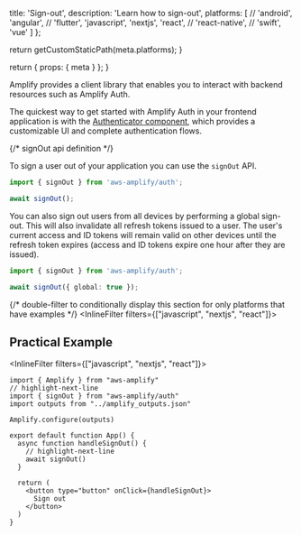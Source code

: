 
  title: 'Sign-out',
  description: 'Learn how to sign-out',
  platforms: [
    // 'android',
    'angular',
    // 'flutter',
    'javascript',
    'nextjs',
    'react',
    // 'react-native',
    // 'swift',
    'vue'
  ]
};

  return getCustomStaticPath(meta.platforms);
}

  return {
    props: {
      meta
    }
  };
}

Amplify provides a client library that enables you to interact with backend resources such as Amplify Auth.

<Callout info>

The quickest way to get started with Amplify Auth in your frontend application is with the [Authenticator component](https://ui.docs.amplify.aws/react/connected-components/authenticator), which provides a customizable UI and complete authentication flows.

</Callout>

{/* signOut api definition */}

To sign a user out of your application you can use the `signOut` API.

```ts
import { signOut } from 'aws-amplify/auth';

await signOut();
```

You can also sign out users from all devices by performing a global sign-out. This will also invalidate all refresh tokens issued to a user. The user's current access and ID tokens will remain valid on other devices until the refresh token expires (access and ID tokens expire one hour after they are issued).

```ts
import { signOut } from 'aws-amplify/auth';

await signOut({ global: true });
```

{/* double-filter to conditionally display this section for only platforms that have examples */}
<InlineFilter filters={["javascript", "nextjs", "react"]}>

## Practical Example

<InlineFilter filters={["javascript", "nextjs", "react"]}>

```tsx title="src/App.tsx"
import { Amplify } from "aws-amplify"
// highlight-next-line
import { signOut } from "aws-amplify/auth"
import outputs from "../amplify_outputs.json"

Amplify.configure(outputs)

export default function App() {
  async function handleSignOut() {
    // highlight-next-line
    await signOut()
  }

  return (
    <button type="button" onClick={handleSignOut}>
      Sign out
    </button>
  )
}
```

</InlineFilter>
</InlineFilter>
